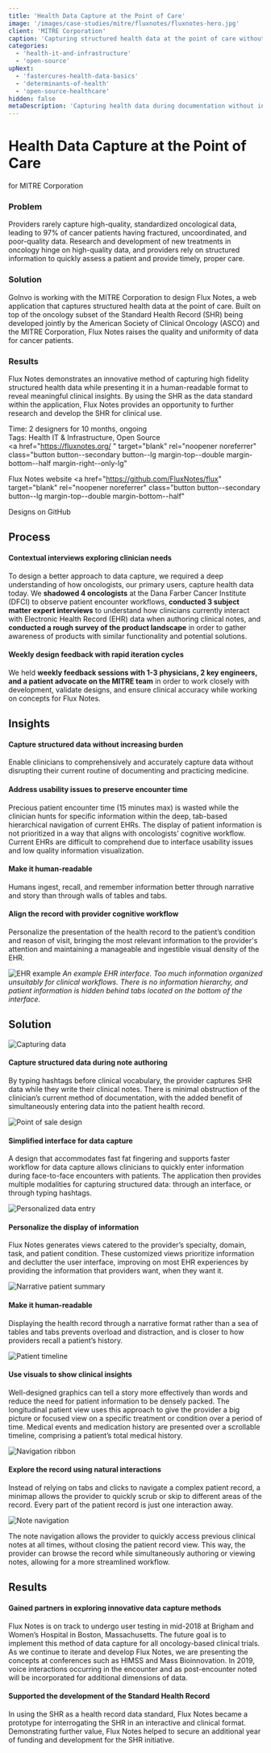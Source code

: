 ```yaml
---
title: 'Health Data Capture at the Point of Care'
image: '/images/case-studies/mitre/fluxnotes/fluxnotes-hero.jpg'
client: 'MITRE Corporation'
caption: 'Capturing structured health data at the point of care without increasing clinician burden.'
categories:
  - 'health-it-and-infrastructure'
  - 'open-source'
upNext:
  - 'fastercures-health-data-basics'
  - 'determinants-of-health'
  - 'open-source-healthcare'
hidden: false
metaDescription: 'Capturing health data during documentation without increasing clinician burden.'
---
```



# Health Data Capture at the Point of Care

for MITRE Corporation

### Problem

Providers rarely capture high-quality, standardized oncological data, leading to 97% of cancer patients having fractured, uncoordinated, and poor-quality data. Research and development of new treatments in oncology hinge on high-quality data, and providers rely on structured information to quickly assess a patient and provide timely, proper care.

### Solution

GoInvo is working with the MITRE Corporation to design Flux Notes, a web application that captures structured health data at the point of care. Built on top of the oncology subset of the Standard Health Record (SHR) being developed jointly by the American Society of Clinical Oncology (ASCO) and the MITRE Corporation, Flux Notes raises the quality and uniformity of data for cancer patients.

### Results

Flux Notes demonstrates an innovative method of capturing high fidelity structured health data while presenting it in a human-readable format to reveal meaningful clinical insights. By using the SHR as the data standard within the application, Flux Notes provides an opportunity to further research and develop the SHR for clinical use.

<span class="text--uppercase text--gray text--bold text--spacing text--md">Time:</span> 2 designers for 10 months, ongoing
<br />
<span class="text--uppercase text--gray text--bold text--spacing text--md">Tags:</span> Health IT & Infrastructure, Open Source
<br />
<a
  href="https://fluxnotes.org/ "
  target="blank"
  rel="noopener noreferrer"
  class="button button--secondary button--lg margin-top--double margin-bottom--half margin-right--only-lg"
>
  Flux Notes website
</a>
<a
  href="https://github.com/FluxNotes/flux"
  target="blank"
  rel="noopener noreferrer"
  class="button button--secondary button--lg margin-top--double margin-bottom--half"
>
  Designs on GitHub
</a>
<Divider />

## Process

#### Contextual interviews exploring clinician needs

To design a better approach to data capture, we required a deep understanding of how oncologists, our primary users, capture health data today. We **shadowed 4 oncologists** at the Dana Farber Cancer Institute (DFCI) to observe patient encounter workflows, **conducted 3 subject matter expert interviews** to understand how clinicians currently interact with Electronic Health Record (EHR) data when authoring clinical notes, and **conducted a rough survey of the product landscape** in order to gather awareness of products with similar functionality and potential solutions.

#### Weekly design feedback with rapid iteration cycles

We held **weekly feedback sessions with 1-3 physicians, 2 key engineers, and a patient advocate on the MITRE team** in order to work closely with development, validate designs, and ensure clinical accuracy while working on concepts for Flux Notes.

<Divider />

## Insights

#### Capture structured data without increasing burden

Enable clinicians to comprehensively and accurately capture data without disrupting their current routine of documenting and practicing medicine.

#### Address usability issues to preserve encounter time

Precious patient encounter time (15 minutes max) is wasted while the clinician hunts for specific information within the deep, tab-based hierarchical navigation of current EHRs. The display of patient information is not prioritized in a way that aligns with oncologists’ cognitive workflow. Current EHRs are difficult to comprehend due to interface usability issues and low quality information visualization.

#### Make it human-readable

Humans ingest, recall, and remember information better through narrative and story than through walls of tables and tabs.

#### Align the record with provider cognitive workflow

Personalize the presentation of the health record to the patient’s condition and reason of visit, bringing the most relevant information to the provider's attention and maintaining a manageable and ingestible visual density of the EHR.

![EHR example](/images/case-studies/mitre/fluxnotes/fluxnotes-ehr-example2.jpg)
_An example EHR interface. Too much information organized unsuitably for clinical workflows. There is no information hierarchy, and patient information is hidden behind tabs located on the bottom of the interface._

<Divider />

## Solution

![Capturing data](/images/case-studies/mitre/fluxnotes/fluxnotes-structured-data-capture.jpg)

#### Capture structured data during note authoring

By typing hashtags before clinical vocabulary, the provider captures SHR data while they write their clinical notes. There is minimal obstruction of the clinician’s current method of documentation, with the added benefit of simultaneously entering data into the patient health record.

![Point of sale design](/images/case-studies/mitre/fluxnotes/fluxnotes-interface.jpg)

#### Simplified interface for data capture

A design that accommodates fast fat fingering and supports faster workflow for data capture allows clinicians to quickly enter information during face-to-face encounters with patients. The application then provides multiple modalities for capturing structured data: through an interface, or through typing hashtags.

![Personalized data entry](/images/case-studies/mitre/fluxnotes/fluxnotes-personalize.jpg)

#### Personalize the display of information

Flux Notes generates views catered to the provider’s specialty, domain, task, and patient condition. These customized views prioritize information and declutter the user interface, improving on most EHR experiences by providing the information that providers want, when they want it.

![Narrative patient summary](/images/case-studies/mitre/fluxnotes/fluxnotes-narrative-format.jpg)

#### Make it human-readable

Displaying the health record through a narrative format rather than a sea of tables and tabs prevents overload and distraction, and is closer to how providers recall a patient’s history.

![Patient timeline](/images/case-studies/mitre/fluxnotes/fluxnotes-timeline.jpg)

#### Use visuals to show clinical insights

Well-designed graphics can tell a story more effectively than words and reduce the need for patient information to be densely packed. The longitudinal patient view uses this approach to give the provider a big picture or focused view on a specific treatment or condition over a period of time. Medical events and medication history are presented over a scrollable timeline, comprising a patient’s total medical history.

![Navigation ribbon](/images/case-studies/mitre/fluxnotes/fluxnotes-nav.jpg)

#### Explore the record using natural interactions

Instead of relying on tabs and clicks to navigate a complex patient record, a minimap allows the provider to quickly scrub or skip to different areas of the record. Every part of the patient record is just one interaction away.

![Note navigation](/images/case-studies/mitre/fluxnotes/fluxnotes-notes.jpg)

The note navigation allows the provider to quickly access previous clinical notes at all times, without closing the patient record view. This way, the provider can browse the record while simultaneously authoring or viewing notes, allowing for a more streamlined workflow.

<Divider />

## Results

#### Gained partners in exploring innovative data capture methods

Flux Notes is on track to undergo user testing in mid-2018 at Brigham and Women’s Hospital in Boston, Massachusetts. The future goal is to implement this method of data capture for all oncology-based clinical trials. As we continue to iterate and develop Flux Notes, we are presenting the concepts at conferences such as HIMSS and Mass Bioinnovation. In 2019, voice interactions occurring in the encounter and as post-encounter noted will be incorporated for additional dimensions of data.

#### Supported the development of the Standard Health Record

In using the SHR as a health record data standard, Flux Notes became a prototype for interrogating the SHR in an interactive and clinical format. Demonstrating further value, Flux Notes helped to secure an additional year of funding and development for the SHR initiative.
